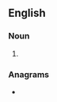 {{also|pile up|pile-up}}
==English==

===Noun===
{{en-noun}}

# {{alternative spelling of|pile-up|lang=en}}

===Anagrams===
* {{anagrams|en|luppie|uppile}}